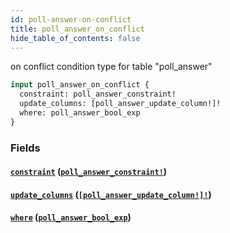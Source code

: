 ```yaml
---
id: poll-answer-on-conflict
title: poll_answer_on_conflict
hide_table_of_contents: false
---
```


on conflict condition type for table "poll_answer"

```graphql
input poll_answer_on_conflict {
  constraint: poll_answer_constraint!
  update_columns: [poll_answer_update_column!]!
  where: poll_answer_bool_exp
}
```

### Fields

#### [`constraint`](#) ([`poll_answer_constraint!`](../enums/poll-answer-constraint))

#### [`update_columns`](#) ([`[poll_answer_update_column!]!`](../enums/poll-answer-update-column))

#### [`where`](#) ([`poll_answer_bool_exp`](../inputs/poll-answer-bool-exp))

